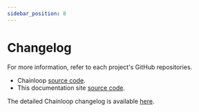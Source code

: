 ```yaml
---
sidebar_position: 8
---
```



# Changelog

For more information, refer to each project's GitHub repositories.

- Chainloop [source code](https://github.com/chainloop-dev/chainloop/).
- This documentation site [source code](https://github.com/chainloop-dev/chainloop/tree/main/docs).


The detailed Chainloop changelog is available [here](https://github.com/chainloop-dev/chainloop/releases).